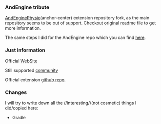 === AndEngine tribute ===
[[https://github.com/nicolasgramlich/AndEnginePhysicsBox2DExtension/tree/GLES2-AnchorCenter/|AndEnginePhysic]](anchor-center) 
extension repository fork, as the main repository seems to be out of support.
Checkout [[https://github.com/nicolasgramlich/AndEnginePhysicsBox2DExtension/blob/GLES2/README.md|original readme]]
file to get more information.

The same steps I did for the AndEngine repo which you can find [[https://bitbucket.org/yaroslav_havrylovych/andengine|here]].

=== Just information ===
Official [[http://www.andengine.org/|WebSite]]

Still supported [[http://andengine-community.com/|community]]

Official extension [[https://github.com/nicolasgramlich/AndEnginePhysicsBox2DExtension/tree/GLES2-AnchorCenter/|github repo]].

=== Changes ===
I will try to write down all the //interesting//(not cosmetic) things I did/copied here: 

*Gradle
